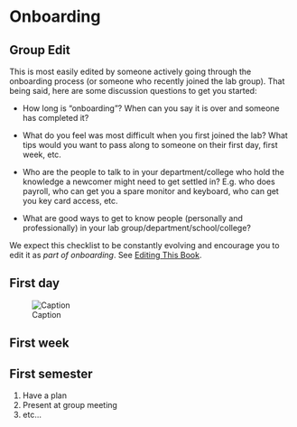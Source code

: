 # Onboarding

::: callout-important
## Group Edit

This is most easily edited by someone actively going through the onboarding process (or someone who recently joined the lab group).
That being said, here are some discussion questions to get you started:

-   How long is "onboarding"?
    When can you say it is over and someone has completed it?

-   What do you feel was most difficult when you first joined the lab?
    What tips would you want to pass along to someone on their first day, first week, etc.

-   Who are the people to talk to in your department/college who hold the knowledge a newcomer might need to get settled in?
    E.g. who does payroll, who can get you a spare monitor and keyboard, who can get you key card access, etc.

-   What are good ways to get to know people (personally and professionally) in your lab group/department/school/college?
:::

::: callout-note
We expect this checklist to be constantly evolving and encourage you to edit it as *part of onboarding*.
See [Editing This Book](contributing.qmd).
:::

## First day

![Caption](fig/mse.png)





## First week



## First semester

1.  Have a plan
2.  Present at group meeting
3.  etc...
